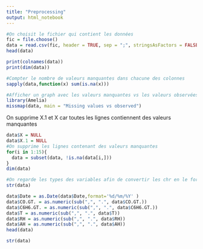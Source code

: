 ```yaml
---
title: "Preprocessing"
output: html_notebook
---
```



```r
#On choisit le fichier qui contient les données
fic = file.choose()
data = read.csv(fic, header = TRUE, sep = ";", stringsAsFactors = FALSE)
head(data)
```


```r
print(colnames(data))
print(dim(data))
```

```r
#Compter le nombre de valeurs manquantes dans chacune des colonnes
sapply(data,function(x) sum(is.na(x)))
```

```r
#Afficher un graph avec les valeurs manquantes vs les valeurs observées
library(Amelia)
missmap(data, main = "Missing values vs observed")
```
On supprime X.1 et X car toutes les lignes contiennent des valeurs manquantes 
```r
data$X = NULL
data$X.1 = NULL
#On supprime les lignes contenant des valeurs manquantes 
for(i in 1:15){
  data = subset(data, !is.na(data[i,]))
}
dim(data)
```
```r
#On regarde les types des variables afin de convertir les chr en le format adéquat pour les différents traitements
str(data)
```

```r
data$Date = as.Date(data$Date,format='%d/%m/%Y' )
data$CO.GT. = as.numeric(sub(",", ".", data$CO.GT.))
data$C6H6.GT. = as.numeric(sub(",", ".", data$C6H6.GT.))
data$T = as.numeric(sub(",", ".", data$T))
data$RH = as.numeric(sub(",", ".", data$RH))
data$AH = as.numeric(sub(",", ".", data$AH))
head(data)
```



```r
str(data)
```



